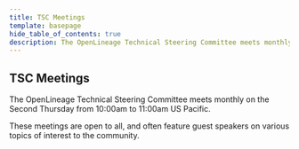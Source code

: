 ```yaml
---
title: TSC Meetings
template: basepage
hide_table_of_contents: true
description: The OpenLineage Technical Steering Committee meets monthly, and is open to all.
---
```



<div className="title px-4 py-12 text-center lg:py-14 lg:px-0">
    <h2 className="text-5xl text-color-1">
        TSC Meetings
    </h2>
</div>
<div id="post-content">
The OpenLineage Technical Steering Committee meets monthly on the Second Thursday from 10:00am to 11:00am US Pacific.

These meetings are open to all, and often feature guest speakers on various topics of interest to the community.
</div>

<AddEvent />

<Footer />
